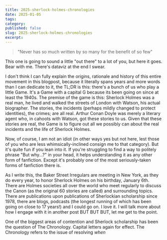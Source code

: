 ```yaml
---
title: 2025-sherlock-holmes-chronologies
date: 2025-01-05
tags: 
category:
published: false
slug: 2025-sherlock-holmes-chronologies
excerpt:
---
```

> "Never has so much written by so many for the benefit of so few"

This one is going to sound a little "out there" to a lot of you, but here it goes. Bear with me. There's dataviz at the end I swear. 

I don't think I can fully explain the origins, rationale and history of this entire movement in this blogpost, because it literally spans years and more words than I can dedicate to it, the TL;DR is this: there's a bunch of us who play a little Game. It's a Game with a capital G because its been going on since at least the 1940s. The premise of the game is this: Sherlock Holmes was a real man, he lived and walked the streets of London with Watson, his actual biographer. The stories, the incidents (perhaps mildly changed to protect identities), the crimes; are all real. Arthur Conan Doyle was merely a literary agent who, in cahoots with Watson, got these stories to us. Given that these stories are real, the Game is to figure out all we possibly can about the real incidents and the life of Sherlock Holmes.

Now, of course, I am not an idiot (in other ways yes but not here, lest those of you who are less whimsically-inclined consign me to that category). But it's quite fun if you lean into it. If you're struggling to find a way to politely phrase "But why...?" in your head, it helps understanding it as any other form of fanfiction. Except it's probably one of the most seriously-taken forms of fanfiction there is. 

As I write this, the Baker Street Irregulars are meeting in New York, as they do every year, to honor Sherlock Holmes on his birthday, January 6th. There are Holmes societies all over the world who meet regularly to discuss the Canon (as the original 60 stories are called) and surrounding topics. There are publications upon publications of Sherlockian scholarship since 1978, there are blogs, podcasts (the longest running of which has been going on close to 17 years!) and I could go on. I love it. I will talk more about how I engage with it in another post BUT BUT BUT, let me get to the point. 

One of the biggest areas of contention and Sherlock scholarship has been the question of The Chronology. Capital letters again for effect. The Chronology refers to the issue of resolving _when_ 


